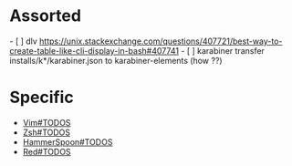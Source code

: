 = Assorted =
- [ ] dlv https://unix.stackexchange.com/questions/407721/best-way-to-create-table-like-cli-display-in-bash#407741
- [ ] karabiner transfer installs/k*/karabiner.json to karabiner-elements (how ??)

= Specific =
* [[Vim#TODOS]]
* [[Zsh#TODOS]]
* [[HammerSpoon#TODOS]]
* [[Red#TODOS]]
